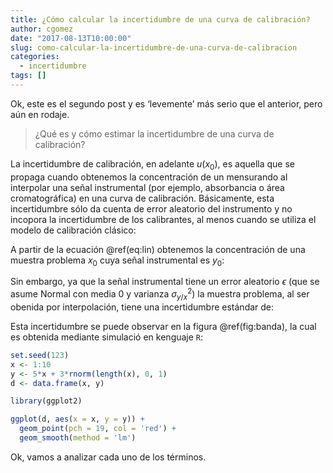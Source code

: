 ```yaml
---
title: ¿Cómo calcular la incertidumbre de una curva de calibración?
author: cgomez
date: "2017-08-13T10:00:00"
slug: como-calcular-la-incertidumbre-de-una-curva-de-calibracion
categories:
  - incertidumbre
tags: []
---
```


Ok, este es el segundo post y es 'levemente' más serio que el anterior, pero
aún en rodaje.

>¿Qué es y cómo estimar la incertidumbre de una curva de calibración?

La incertidumbre de calibración, en adelante $u(x_{0})$, es aquella que se 
propaga cuando obtenemos la concentración de un mensurando
al interpolar una señal instrumental (por ejemplo, absorbancia o 
área cromatográfica) en una curva de calibración. Básicamente, 
esta incertidumbre
sólo da cuenta de error aleatorio del instrumento y no incopora la
incertidumbre de los calibrantes, al menos cuando se utiliza el modelo de 
calibración clásico:

\begin{equation}
  y = \beta_{0} + \beta_{1} x + \epsilon
    (\#eq:lin)
\end{equation}

A partir de la ecuación \@ref(eq:lin) obtenemos la concentración de una 
muestra problema $x_{0}$ cuya señal instrumental es $y_{0}$:

\begin{equation}
  x{0} = \frac{y_{0} - \beta_{0}}{\beta_{1}}
    (\#eq:x0)
\end{equation}

Sin embargo, ya que la señal instrumental tiene un error aleatorio $\epsilon$ 
(que se asume Normal con media 0 y varianza $\sigma_{y/x}^2$) la muestra problema, 
al ser obenida por interpolación, tiene una incertidumbre estándar de:

\begin{equation}
  u(x_{0}) = \frac{\sigma_{y/x}}{\beta_{1}}
  \sqrt{\frac{1}{n} + \frac{1}{m_{0}} + \frac{(x_{0} - \overline{x})^2}
  {\sum_{i}^{n} (x_{i} - \overline{x})}}
    (\#eq:ux0)
\end{equation}

Esta incertidumbre se puede observar en la figura \@ref(fig:banda), la
cual es obtenida mediante simulació en kenguaje `R`:

```r

set.seed(123)
x <- 1:10
y <- 5*x + 3*rnorm(length(x), 0, 1)
d <- data.frame(x, y)

library(ggplot2)

ggplot(d, aes(x = x, y = y)) +
  geom_point(pch = 19, col = 'red') +
  geom_smooth(method = 'lm')

```


Ok, vamos a analizar cada uno de los términos.
